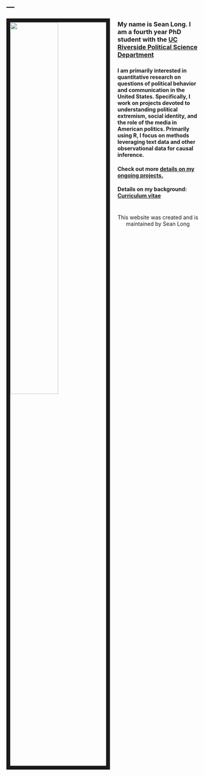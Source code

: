 ---
---

<link rel="stylesheet" href="styles.css" type="text/css">


<img src="images/Hood.jpg" style="width:50%; border:10px solid; margin-right: 20px" align="left">

###

###

###

###

### My name is Sean Long. I am a fourth year PhD student with the [UC Riverside Political Science Department](https://politicalscience.ucr.edu/)

###

###

###


###


###


###


###

###


###


###


###


###

###

#### I am primarily interested in quantitative research on questions of political behavior and communication in the United States. Specifically, I work on projects devoted to understanding political extremism, social identity, and the role of the media in American politics. Primarily using R, I focus on methods leveraging text data and other observational data for causal inference.

####

#### Check out more [details on my ongoing projects.](https://seandlong.github.io/research)
#### Details on my background: [Curriculum vitae](https://seandlong.github.io/cv)


####

####


#

#

#

#

#

#

#

#

#

#

#


<center>
This website was created and is maintained by Sean Long
</center>